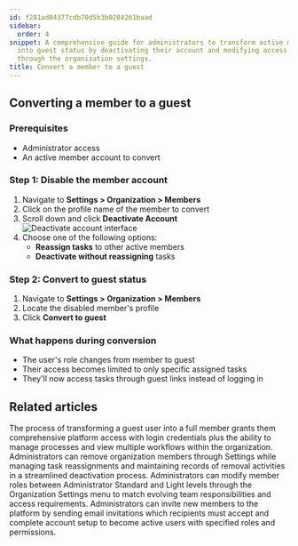 ```yaml
---
id: f281ad04377cdb70d5b3b0284261baad
sidebar:
  order: 4
snippet: A comprehensive guide for administrators to transform active member accounts
  into guest status by deactivating their account and modifying access permissions
  through the organization settings.
title: Convert a member to a guest
---
```


## Converting a member to a guest

### Prerequisites
- Administrator access
- An active member account to convert

### Step 1: Disable the member account

1. Navigate to **Settings > Organization > Members**
2. Click on the profile name of the member to convert
3. Scroll down and click **Deactivate Account**
   ![Deactivate account interface](https://screenshots.tallyfy.com/tallyfy%2Fpro%2Fdesktop-light-remove-member1.png)
4. Choose one of the following options:
   - **Reassign tasks** to other active members
   - **Deactivate without reassigning** tasks

### Step 2: Convert to guest status

1. Navigate to **Settings > Organization > Members**
2. Locate the disabled member's profile
3. Click **Convert to guest**

### What happens during conversion
- The user's role changes from member to guest
- Their access becomes limited to only specific assigned tasks
- They'll now access tasks through guest links instead of logging in


## Related articles
<CardGrid>
<LinkTitleCard header="<b>Guests > Convert a guest into a member</b>" href="/products/pro/documenting/guests/convert_guest_into_member/" > The process of transforming a guest user into a full member grants them comprehensive platform access with login credentials plus the ability to manage processes and view multiple workflows within the organization. </LinkTitleCard>
<LinkTitleCard header="<b>Members > How to remove a member</b>" href="/products/pro/documenting/members/how-can-i-remove-a-member-from-my-tallyfy-organization/" > Administrators can remove organization members through Settings while managing task reassignments and maintaining records of removal activities in a streamlined deactivation process. </LinkTitleCard>
<LinkTitleCard header="<b>Members > Change the role of a member</b>" href="/products/pro/documenting/members/how-can-i-change-a-members-role-in-tallyfy/" > Administrators can modify member roles between Administrator Standard and Light levels through the Organization Settings menu to match evolving team responsibilities and access requirements. </LinkTitleCard>
<LinkTitleCard header="<b>Members > Invite and activate members</b>" href="/products/pro/documenting/members/how-to-invite-and-activate-members-on-tallyfy/" > Administrators can invite new members to the platform by sending email invitations which recipients must accept and complete account setup to become active users with specified roles and permissions. </LinkTitleCard>
</CardGrid>